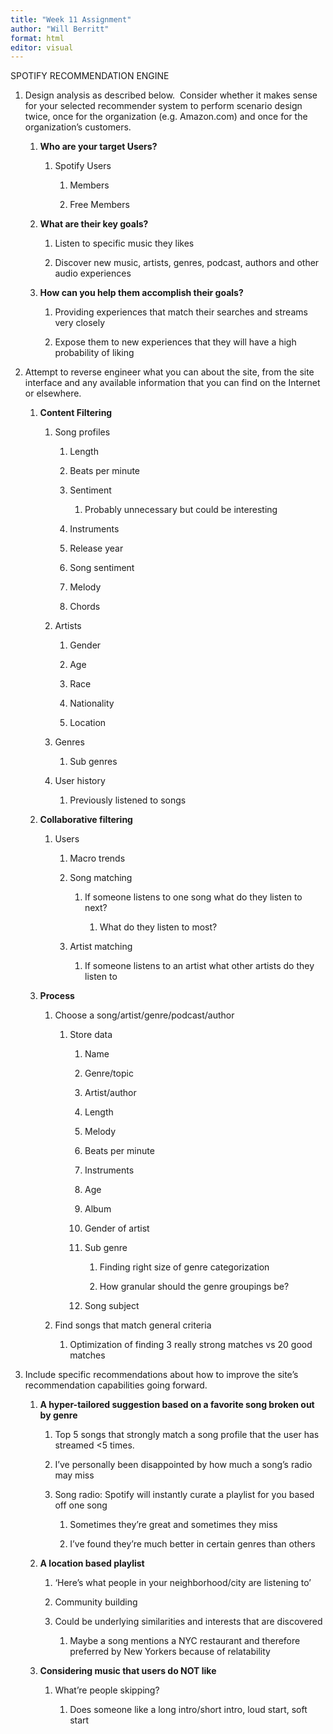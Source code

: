 ```yaml
---
title: "Week 11 Assignment"
author: "Will Berritt"
format: html
editor: visual
---
```


SPOTIFY RECOMMENDATION ENGINE

1.  Design analysis as described below.  Consider whether it makes sense for your selected recommender system to perform scenario design twice, once for the organization (e.g. Amazon.com) and once for the organization's customers.

    1.  **Who are your target Users?**

        1.  Spotify Users

            1.  Members

            2.  Free Members

    2.  **What are their key goals?**

        1.  Listen to specific music they likes

        2.  Discover new music, artists, genres, podcast, authors and other audio experiences

    3.  **How can you help them accomplish their goals?**

        1.  Providing experiences that match their searches and streams very closely

        2.  Expose them to new experiences that they will have a high probability of liking 

2.  Attempt to reverse engineer what you can about the site, from the site interface and any available information that you can find on the Internet or elsewhere.

    1.  **Content Filtering**

        1.  Song profiles

            1.  Length

            2.  Beats per minute

            3.  Sentiment

                1.  Probably unnecessary but could be interesting

            4.  Instruments

            5.  Release year

            6.  Song sentiment

            7.  Melody

            8.  Chords

        2.  Artists

            1.  Gender

            2.  Age

            3.  Race

            4.  Nationality

            5.  Location

        3.  Genres

            1.  Sub genres

        4.  User history

            1.  Previously listened to songs

    2.  **Collaborative filtering**

        1.  Users

            1.  Macro trends

            2.  Song matching

                1.  If someone listens to one song what do they listen to next?

                    1.  What do they listen to most?

            3.  Artist matching

                1.  If someone listens to an artist what other artists do they listen to

    3.  **Process**

        1.  Choose a song/artist/genre/podcast/author

            1.  Store data

                1.  Name

                2.  Genre/topic

                3.  Artist/author

                4.  Length

                5.  Melody

                6.  Beats per minute

                7.  Instruments

                8.  Age

                9.  Album

                10. Gender of artist

                11. Sub genre

                    1.  Finding right size of genre categorization

                    2.  How granular should the genre groupings be?

                12. Song subject

        2.  Find songs that match general criteria

            1.  Optimization of finding 3 really strong matches vs 20 good matches

3.  Include specific recommendations about how to improve the site's recommendation capabilities going forward. 

    1.  **A hyper-tailored suggestion based on a favorite song broken out by genre**

        1.  Top 5 songs that strongly match a song profile that the user has streamed \<5 times.

        2.  I’ve personally been disappointed by how much a song’s radio may miss

        3.  Song radio: Spotify will instantly curate a playlist for you based off one song

            1.  Sometimes they’re great and sometimes they miss

            2.  I’ve found they’re much better in certain genres than others

    2.  **A location based playlist**

        1.  ‘Here’s what people in your neighborhood/city are listening to’

        2.  Community building

        3.  Could be underlying similarities and interests that are discovered

            1.  Maybe a song mentions a NYC restaurant and therefore preferred by New Yorkers because of relatability

    3.  **Considering music that users do NOT like**

        1.  What’re people skipping?

            1.  Does someone like a long intro/short intro, loud start, soft start

\
